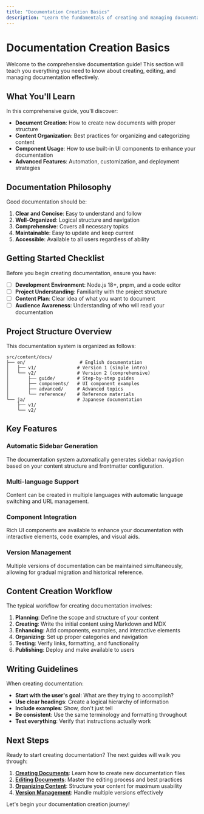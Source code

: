 ```yaml
---
title: "Documentation Creation Basics"
description: "Learn the fundamentals of creating and managing documentation"
---
```


# Documentation Creation Basics

Welcome to the comprehensive documentation guide! This section will teach you everything you need to know about creating, editing, and managing documentation effectively.

## What You'll Learn

In this comprehensive guide, you'll discover:

- **Document Creation**: How to create new documents with proper structure
- **Content Organization**: Best practices for organizing and categorizing content
- **Component Usage**: How to use built-in UI components to enhance your documentation
- **Advanced Features**: Automation, customization, and deployment strategies

## Documentation Philosophy

Good documentation should be:

1. **Clear and Concise**: Easy to understand and follow
2. **Well-Organized**: Logical structure and navigation
3. **Comprehensive**: Covers all necessary topics
4. **Maintainable**: Easy to update and keep current
5. **Accessible**: Available to all users regardless of ability

## Getting Started Checklist

Before you begin creating documentation, ensure you have:

- [ ] **Development Environment**: Node.js 18+, pnpm, and a code editor
- [ ] **Project Understanding**: Familiarity with the project structure
- [ ] **Content Plan**: Clear idea of what you want to document
- [ ] **Audience Awareness**: Understanding of who will read your documentation

## Project Structure Overview

This documentation system is organized as follows:

```
src/content/docs/
├── en/                    # English documentation
│   ├── v1/               # Version 1 (simple intro)
│   └── v2/               # Version 2 (comprehensive)
│       ├── guide/        # Step-by-step guides
│       ├── components/   # UI component examples
│       ├── advanced/     # Advanced topics
│       └── reference/    # Reference materials
└── ja/                   # Japanese documentation
    ├── v1/
    └── v2/
```

## Key Features

### Automatic Sidebar Generation
The documentation system automatically generates sidebar navigation based on your content structure and frontmatter configuration.

### Multi-language Support
Content can be created in multiple languages with automatic language switching and URL management.

### Component Integration
Rich UI components are available to enhance your documentation with interactive elements, code examples, and visual aids.

### Version Management
Multiple versions of documentation can be maintained simultaneously, allowing for gradual migration and historical reference.

## Content Creation Workflow

The typical workflow for creating documentation involves:

1. **Planning**: Define the scope and structure of your content
2. **Creating**: Write the initial content using Markdown and MDX
3. **Enhancing**: Add components, examples, and interactive elements
4. **Organizing**: Set up proper categories and navigation
5. **Testing**: Verify links, formatting, and functionality
6. **Publishing**: Deploy and make available to users

## Writing Guidelines

When creating documentation:

- **Start with the user's goal**: What are they trying to accomplish?
- **Use clear headings**: Create a logical hierarchy of information
- **Include examples**: Show, don't just tell
- **Be consistent**: Use the same terminology and formatting throughout
- **Test everything**: Verify that instructions actually work

## Next Steps

Ready to start creating documentation? The next guides will walk you through:

1. **[Creating Documents](/en/v2/guide/creating-documents)**: Learn how to create new documentation files
2. **[Editing Documents](/en/v2/guide/editing-documents)**: Master the editing process and best practices
3. **[Organizing Content](/en/v2/guide/organizing-content)**: Structure your content for maximum usability
4. **[Version Management](/en/v2/guide/version-management)**: Handle multiple versions effectively

Let's begin your documentation creation journey!
